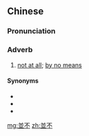 {{also|并不}}
==Chinese==
{{zh-forms|s=并不}}

===Pronunciation===
{{zh-pron
|m=bìng不,tl=y
|c=bing6 bat1
|cat=adv
}}

===Adverb===
{{zh-adv}}

# [[not at all]]; [[by no means]]

====Synonyms====
* {{zh-l|並未}}
* {{zh-l|毫不}}
* {{zh-l|決不}}

[[mg:並不]]
[[zh:並不]]